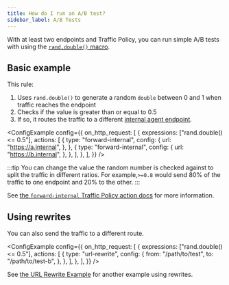 ```yaml
---
title: How do I run an A/B test?
sidebar_label: A/B Tests
---
```



With at least two endpoints and Traffic Policy, you can run simple A/B tests with using the [`rand.double()` macro](/docs/traffic-policy/macros/#randdouble---double).

## Basic example

This rule:

1. Uses `rand.double()` to generate a random `double` between 0 and 1 when traffic reaches the endpoint
1. Checks if the value is greater than or equal to 0.5
1. If so, it routes the traffic to a different [internal agent endpoint](/universal-gateway/internal-endpoints/).

<ConfigExample
	config={{
		on_http_request: [
			{
				expressions: ["rand.double() <= 0.5"],
				actions: [
					{
						type: "forward-internal",
						config: {
							url: "https://a.internal",
						},
					},
					{
						type: "forward-internal",
						config: {
							url: "https://b.internal",
						},
					},
				],
			},
		],
	}}
/>

:::tip
You can change the value the random number is checked against to split the traffic in different ratios. For example,`>=0.8` would send 80% of the traffic to one endpoint and 20% to the other.
:::

See [the `forward-internal` Traffic Policy action docs](/traffic-policy/actions/forward-internal/) for more information.

## Using rewrites

You can also send the traffic to a different route.

<ConfigExample
	config={{
		on_http_request: [
			{
				expressions: ["rand.double() <= 0.5"],
				actions: [
					{
						type: "url-rewrite",
						config: {
							from: "/path/to/test",
							to: "/path/to/test-b",
						},
					},
				],
			},
		],
	}}
/>

See [the URL Rewrite Example](/docs/traffic-policy/examples/url-rewrites) for another example using rewrites.
